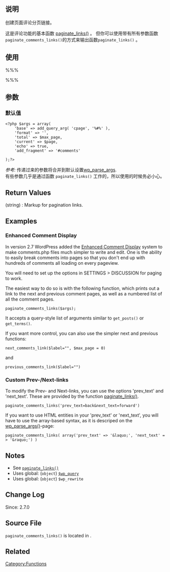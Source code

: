 {{Languages|
{{en|paginate comments links}}
{{ja|関数リファレンス/paginate comments links}}
}}

== 说明 ==
创建页面评论分页链接。

这是评论功能的基本函数 [[Function_Reference/paginate_links | paginate_links()]] 。 但你可以使用带有所有参数函数<tt>paginate_comments_links()</tt>的方式来输出函数<tt>paginate_links()</tt> 。

== 使用 ==
%%%<?php paginate_comments_links( $args ) ?>%%%
== 参数 ==
{{Parameter|$args|字符串&#124;数组|可选参数。 见 [[Function_Reference/paginate_links|paginate_links()]].|optional|array}}

=== 默认值 ===
<pre>
<?php $args = array(
	'base' => add_query_arg( 'cpage', '%#%' ),
	'format' => '',
	'total' => $max_page,
	'current' => $page,
	'echo' => true,
	'add_fragment' => '#comments'
					
);?></pre>

''参考:'' 传递过来的参数将合并到默认设置[[Function_Reference/wp_parse_args|wp_parse_args]].<br />
有些参数几乎是通过函数 <tt>paginate_links()</tt> 工作的，所以使用的时候务必小心。

== Return Values ==
; (string) : Markup for pagination links.

== Examples ==
=== Enhanced Comment Display ===
In version 2.7 WordPress added the [[Migrating Plugins and Themes to 2.7/Enhanced Comment Display | Enhanced Comment Display]] system to make comments.php files much simpler to write and edit. One is the ability to easily break comments into pages so that you don't end up with hundreds of comments all loading on every pageview. 

You will need to set up the options in SETTINGS > DISCUSSION for paging to work.

The easiest way to do so is with the following function, which prints out a link to the next and previous comment pages, as well as a numbered list of all the comment pages. 

 paginate_comments_links($args);

It accepts a query-style list of arguments similar to <tt>get_posts()</tt> or <tt>get_terms()</tt>.

If you want more control, you can also use the simpler next and previous functions: 
 next_comments_link($label="", $max_page = 0)
and
 previous_comments_link($label="")

=== Custom Prev-/Next-links ===
To modify the Prev- and Next-links, you can use the options 'prev_text' and 'next_text'. These are provided by the function [[Function_Reference/paginate_links | paginate_links()]].
 paginate_comments_links('prev_text=back&next_text=forward')
If you want to use HTML entities in your 'prev_text' or 'next_text', you will have to use the array-based syntax, as it is descriped on the [[Function_Reference/wp_parse_args | wp_parse_args()]]-page:
 paginate_comments_links( array('prev_text' => '&amp;laquo;', 'next_text' => '&amp;raquo;') )

<!-- Need creative examples. Feel free to link to external examples. -->

== Notes ==
* See [[Function_Reference/paginate_links|<tt>paginate_links()</tt>]]
* Uses global: (<tt>object</tt>) [[Class_Reference/WP_Query|<tt>$wp_query</tt>]]
* Uses global: (<tt>object</tt>) <tt>$wp_rewrite</tt>

== Change Log ==
Since: 2.7.0

== Source File ==
<!-- Need links to current source code files -->
<tt>paginate_comments_links()</tt> is located in {{Trac|wp-includes/link-template.php}}.

== Related ==
<!--
    To Do:
    Need to find related functions.
    Need to create groups of functions and create templates to add them to a page quickly.
    Some functions may be related to many groups of functions.
-->

{{Tag Footer}}

[[Category:Functions]]